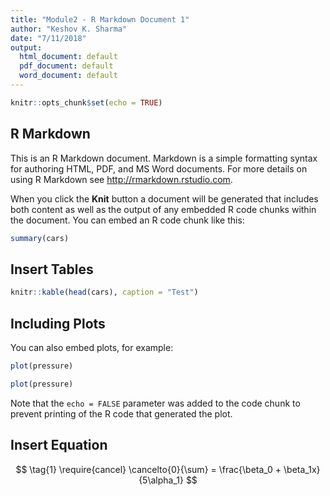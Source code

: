 ```yaml
---
title: "Module2 - R Markdown Document 1"
author: "Keshov K. Sharma"
date: "7/11/2018"
output:
  html_document: default
  pdf_document: default
  word_document: default
---
```


```r
knitr::opts_chunk$set(echo = TRUE)
```

## R Markdown

This is an R Markdown document. Markdown is a simple formatting syntax for authoring HTML, PDF, and MS Word documents. For more details on using R Markdown see <http://rmarkdown.rstudio.com>.

When you click the **Knit** button a document will be generated that includes both content as well as the output of any embedded R code chunks within the document. You can embed an R code chunk like this:

```r
summary(cars)
```

## Insert Tables

```r
knitr::kable(head(cars), caption = "Test")
```



## Including Plots

You can also embed plots, for example:

```r
plot(pressure)
```

```r
plot(pressure)
```

Note that the `echo = FALSE` parameter was added to the code chunk to prevent printing of the R code that generated the plot.


## Insert Equation

$$ \tag{1} \require{cancel} \cancelto{0}{\sum} = \frac{\beta_0 + \beta_1x}{5\alpha_1} $$